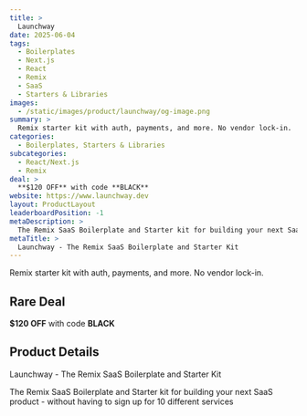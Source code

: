 ```yaml
---
title: >
  Launchway
date: 2025-06-04
tags:
  - Boilerplates
  - Next.js
  - React
  - Remix
  - SaaS
  - Starters & Libraries
images:
  - /static/images/product/launchway/og-image.png
summary: >
  Remix starter kit with auth, payments, and more. No vendor lock-in.
categories:
  - Boilerplates, Starters & Libraries
subcategories:
  - React/Next.js
  - Remix
deal: >
  **$120 OFF** with code **BLACK**
website: https://www.launchway.dev
layout: ProductLayout
leaderboardPosition: -1
metaDescription: >
  The Remix SaaS Boilerplate and Starter kit for building your next SaaS product - without having to sign up for 10 different services
metaTitle: >
  Launchway - The Remix SaaS Boilerplate and Starter Kit
---
```

Remix starter kit with auth, payments, and more. No vendor lock-in.

## Rare Deal

**$120 OFF** with code **BLACK**

## Product Details

Launchway - The Remix SaaS Boilerplate and Starter Kit

The Remix SaaS Boilerplate and Starter kit for building your next SaaS product - without having to sign up for 10 different services
